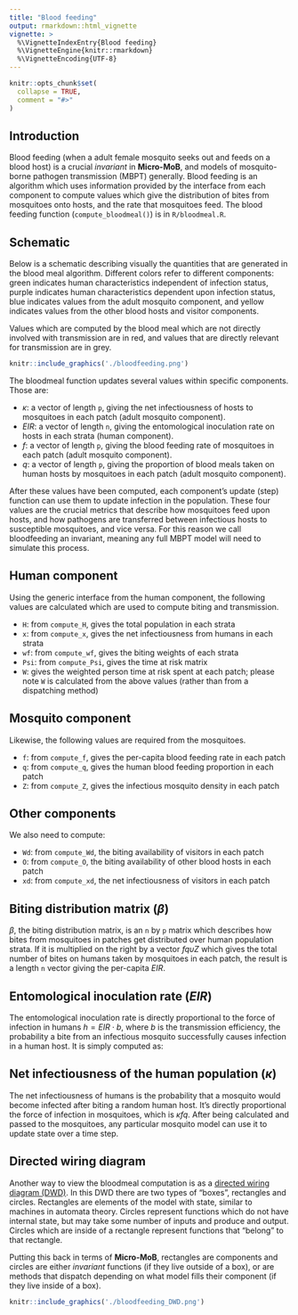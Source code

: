 ```yaml
---
title: "Blood feeding"
output: rmarkdown::html_vignette
vignette: >
  %\VignetteIndexEntry{Blood feeding}
  %\VignetteEngine{knitr::rmarkdown}
  %\VignetteEncoding{UTF-8}
---
```


```r
knitr::opts_chunk$set(
  collapse = TRUE,
  comment = "#>"
)
```

## Introduction

Blood feeding (when a adult female mosquito seeks out and feeds on a blood host) is a crucial
_invariant_ in **Micro-MoB**, and models of mosquito-borne pathogen transmission (MBPT) generally.
Blood feeding is an algorithm which uses information provided by the 
interface from each component to compute values which give the distribution of bites
from mosquitoes onto hosts, and the rate that mosquitoes feed. The blood feeding
function (`compute_bloodmeal()`) is in `R/bloodmeal.R`.

## Schematic

Below is a schematic describing visually the quantities that are generated in the blood meal algorithm.
Different colors refer to different components: green indicates human characteristics independent of infection status,
purple indicates human characteristics dependent upon infection status, blue indicates
values from the adult mosquito component, and yellow indicates values from the other blood hosts and visitor
components.

Values which are computed by the blood meal which are not directly involved with
transmission are in red, and values that are directly relevant for transmission are in grey.

```r
knitr::include_graphics('./bloodfeeding.png')
```

The bloodmeal function updates several values within specific components. Those are:

  * $\kappa$: a vector of length `p`, giving the net infectiousness of hosts to mosquitoes in each patch (adult mosquito component).
  * $EIR$: a vector of length `n`, giving the entomological inoculation rate on hosts in each strata (human component).
  * $f$: a vector of length `p`, giving the blood feeding rate of mosquitoes in each patch (adult mosquito component).
  * $q$: a vector of length `p`, giving the proportion of blood meals taken on human hosts by mosquitoes in each patch (adult mosquito component).
  
After these values have been computed, each component's update (step) function
can use them to update infection in the population. These four values are the crucial
metrics that describe how mosquitoes feed upon hosts, and how pathogens are transferred
between infectious hosts to susceptible mosquitoes, and vice versa. For this reason we call
bloodfeeding an invariant, meaning any full MBPT model will need to simulate this process. 

## Human component

Using the generic interface from the human component, the following values are calculated
which are used to compute biting and transmission.

  * `H`: from `compute_H`, gives the total population in each strata
  * `x`: from `compute_x`, gives the net infectiousness from humans in each strata
  * `wf`: from `compute_wf`, gives the biting weights of each strata
  * `Psi`: from `compute_Psi`, gives the time at risk matrix
  * `W`: gives the weighted person time at risk spent at each patch; please
  note `W` is calculated from the above values (rather than from a dispatching method)
  
## Mosquito component

Likewise, the following values are required from the mosquitoes.

  * `f`: from `compute_f`, gives the per-capita blood feeding rate in each patch
  * `q`: from `compute_q`, gives the human blood feeding proportion in each patch
  * `Z`: from `compute_Z`, gives the infectious mosquito density in each patch
  
## Other components

We also need to compute:

  * `Wd`: from `compute_Wd`, the biting availability of visitors in each patch
  * `O`: from `compute_O`, the biting availability of other blood hosts in each patch
  * `xd`: from `compute_xd`, the net infectiousness of visitors in each patch

## Biting distribution matrix ($\beta$)

$\beta$, the biting distribution matrix, is an `n` by `p` matrix which describes how bites
from mosquitoes in patches get distributed over human population strata. If it is multiplied 
on the right by a vector $fq \upsilon Z$ which gives the total number of bites on humans taken
by mosquitoes in each patch, the result is a length `n` vector giving the per-capita $EIR$.

\begin{equation}
\beta_{n\times p} = \mbox{diag}(w_{f}) \cdot \Psi \cdot \mbox{diag}(1/W) \\
\end{equation}

## Entomological inoculation rate ($EIR$)

The entomological inoculation rate is directly proportional to the force of infection in humans $h = EIR \cdot b$,
where $b$ is the transmission efficiency, the probability a bite from an infectious mosquito successfully
causes infection in a human host. It is simply computed as:

\begin{equation}
EIR_{n\times 1} = \beta \cdot fq\upsilon Z
\end{equation}

## Net infectiousness of the human population ($\kappa$)

The net infectiousness of humans is the probability that a mosquito would become infected
after biting a random human host. It's directly proportional the force of infection in mosquitoes,
which is $\kappa fq$. After being calculated and passed to the mosquitoes, any particular
mosquito model can use it to update state over a time step.

\begin{equation}
\kappa_{p\times 1} = \upsilon \cdot (\beta^{\top} \cdot xH) + (1 - \upsilon) x_{\delta}
\end{equation}

## Directed wiring diagram

Another way to view the bloodmeal computation is as a [directed wiring diagram (DWD)](https://www.algebraicjulia.org/blog/post/2021/01/machines/).
In this DWD there are two types of "boxes", rectangles and circles. Rectangles are elements of the model with state, similar to machines in automata theory. Circles represent functions which do not have internal state, but may take some number of inputs and produce
and output. Circles which are inside of a rectangle represent functions that "belong" to that rectangle.

Putting this back in terms of **Micro-MoB**, rectangles are components and circles are either _invariant_ functions
(if they live outside of a box), or are methods that dispatch depending on what model fills their component (if
they live inside of a box).

```r
knitr::include_graphics('./bloodfeeding_DWD.png')
```
